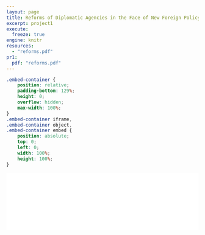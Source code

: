---
layout: page
title: Reforms of Diplomatic Agencies in the Face of New Foreign Policy Challenges
excerpt: project1
execute:
  freeze: true
engine: knitr 
resources:
  - "reforms.pdf"
pr1:
  pdf: "reforms.pdf"
---

```{css echo=FALSE}
.embed-container {
    position: relative;
    padding-bottom: 129%;
    height: 0;
    overflow: hidden;
    max-width: 100%;
}
.embed-container iframe,
.embed-container object,
.embed-container embed {
    position: absolute;
    top: 0;
    left: 0;
    width: 100%;
    height: 100%;
}
```

```{=html}
<div class="embed-container">
  <iframe src="`r rmarkdown::metadata$pr1$pdf`#toolbar=0" style="border: 0.5px;width: 100%;"></iframe>
</div>
```

